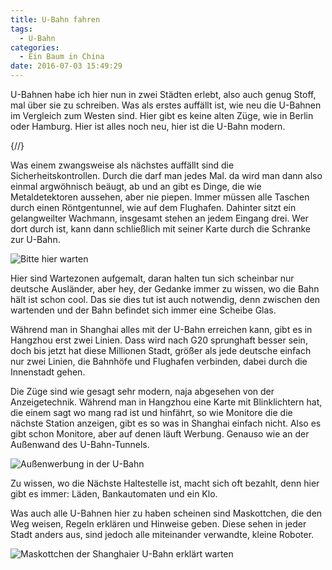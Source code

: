 ```yaml
---
title: U-Bahn fahren
tags:
  - U-Bahn
categories:
  - Ein Baum in China
date: 2016-07-03 15:49:29
---
```



U-Bahnen habe ich hier nun in zwei Städten erlebt, also auch genug Stoff, mal über sie zu schreiben. Was als erstes auffällt ist, wie neu die U-Bahnen im Vergleich zum Westen sind. Hier gibt es keine alten Züge, wie in Berlin oder Hamburg. Hier ist alles noch neu, hier ist die U-Bahn modern.

{/*<!-- more -->*/}

Was einem zwangsweise als nächstes auffällt sind die Sicherheitskontrollen. Durch die darf man jedes Mal. da wird man dann also einmal argwöhnisch beäugt, ab und an gibt es Dinge, die wie Metaldetektoren aussehen, aber nie piepen. Immer müssen alle Taschen durch einen Röntgentunnel, wie auf dem Flughafen. Dahinter sitzt ein gelangweilter Wachmann, insgesamt stehen an jedem Eingang drei. Wer dort durch ist, kann dann schließlich mit seiner Karte durch die Schranke zur U-Bahn.

![Bitte hier warten](/images/china/u-bahnSchlange.jpg)

Hier sind Wartezonen aufgemalt, daran halten tun sich scheinbar nur deutsche Ausländer, aber hey, der Gedanke immer zu wissen, wo die Bahn hält ist schon cool. Das sie dies tut ist auch notwendig, denn zwischen den wartenden und der Bahn befindet sich immer eine Scheibe Glas.

Während man in Shanghai alles mit der U-Bahn erreichen kann, gibt es in Hangzhou erst zwei Linien. Dass wird nach G20 sprunghaft besser sein, doch bis jetzt hat diese Millionen Stadt, größer als jede deutsche einfach nur zwei Linien, die Bahnhöfe und Flughafen verbinden, dabei durch die Innenstadt gehen.

Die Züge sind wie gesagt sehr modern, naja abgesehen von der Anzeigetechnik. Während man in Hangzhou eine Karte mit Blinklichtern hat, die einem sagt wo mang rad ist und hinfährt, so wie Monitore die die nächste Station anzeigen, gibt es so was in Shanghai einfach nicht. Also es gibt schon Monitore, aber auf denen läuft Werbung. Genauso wie an der Außenwand des U-Bahn-Tunnels.

![Außenwerbung in der U-Bahn](/images/china/u-bahnAussenwerbung.jpg)

Zu wissen, wo die Nächste Haltestelle ist, macht sich oft bezahlt, denn hier gibt es immer: Läden, Bankautomaten und ein Klo.

Was auch alle U-Bahnen hier zu haben scheinen sind Maskottchen, die den Weg weisen, Regeln erklären und Hinweise geben. Diese sehen in jeder Stadt anders aus, sind jedoch alle miteinander verwandte, kleine Roboter.

![Maskottchen der Shanghaier U-Bahn erklärt warten](/images/china/u-bahnMaskotchen.jpg)
